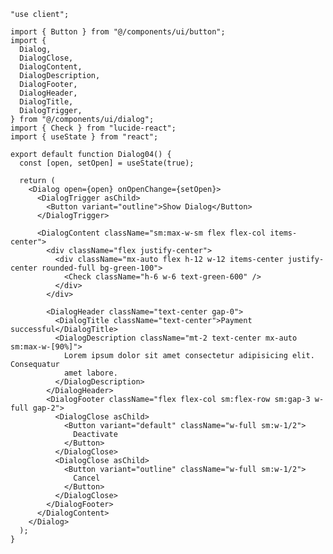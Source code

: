 ````tsx
"use client";

import { Button } from "@/components/ui/button";
import {
  Dialog,
  DialogClose,
  DialogContent,
  DialogDescription,
  DialogFooter,
  DialogHeader,
  DialogTitle,
  DialogTrigger,
} from "@/components/ui/dialog";
import { Check } from "lucide-react";
import { useState } from "react";

export default function Dialog04() {
  const [open, setOpen] = useState(true);

  return (
    <Dialog open={open} onOpenChange={setOpen}>
      <DialogTrigger asChild>
        <Button variant="outline">Show Dialog</Button>
      </DialogTrigger>

      <DialogContent className="sm:max-w-sm flex flex-col items-center">
        <div className="flex justify-center">
          <div className="mx-auto flex h-12 w-12 items-center justify-center rounded-full bg-green-100">
            <Check className="h-6 w-6 text-green-600" />
          </div>
        </div>

        <DialogHeader className="text-center gap-0">
          <DialogTitle className="text-center">Payment successful</DialogTitle>
          <DialogDescription className="mt-2 text-center mx-auto sm:max-w-[90%]">
            Lorem ipsum dolor sit amet consectetur adipisicing elit. Consequatur
            amet labore.
          </DialogDescription>
        </DialogHeader>
        <DialogFooter className="flex flex-col sm:flex-row sm:gap-3 w-full gap-2">
          <DialogClose asChild>
            <Button variant="default" className="w-full sm:w-1/2">
              Deactivate
            </Button>
          </DialogClose>
          <DialogClose asChild>
            <Button variant="outline" className="w-full sm:w-1/2">
              Cancel
            </Button>
          </DialogClose>
        </DialogFooter>
      </DialogContent>
    </Dialog>
  );
}
````